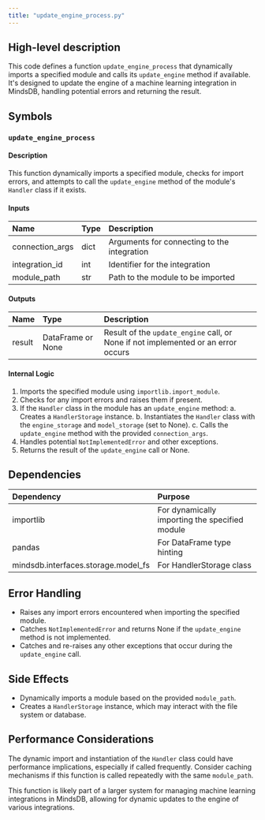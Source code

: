 ```yaml
---
title: "update_engine_process.py"
---
```


## High-level description
This code defines a function `update_engine_process` that dynamically imports a specified module and calls its `update_engine` method if available. It's designed to update the engine of a machine learning integration in MindsDB, handling potential errors and returning the result.

## Symbols

### `update_engine_process`
#### Description
This function dynamically imports a specified module, checks for import errors, and attempts to call the `update_engine` method of the module's `Handler` class if it exists.

#### Inputs
| Name | Type | Description |
|:-----|:-----|:------------|
| connection_args | dict | Arguments for connecting to the integration |
| integration_id | int | Identifier for the integration |
| module_path | str | Path to the module to be imported |

#### Outputs
| Name | Type | Description |
|:-----|:-----|:------------|
| result | DataFrame or None | Result of the `update_engine` call, or None if not implemented or an error occurs |

#### Internal Logic
1. Imports the specified module using `importlib.import_module`.
2. Checks for any import errors and raises them if present.
3. If the `Handler` class in the module has an `update_engine` method:
   a. Creates a `HandlerStorage` instance.
   b. Instantiates the `Handler` class with the `engine_storage` and `model_storage` (set to None).
   c. Calls the `update_engine` method with the provided `connection_args`.
4. Handles potential `NotImplementedError` and other exceptions.
5. Returns the result of the `update_engine` call or None.

## Dependencies
| Dependency | Purpose |
|:-----------|:--------|
| importlib | For dynamically importing the specified module |
| pandas | For DataFrame type hinting |
| mindsdb.interfaces.storage.model_fs | For HandlerStorage class |

## Error Handling
- Raises any import errors encountered when importing the specified module.
- Catches `NotImplementedError` and returns None if the `update_engine` method is not implemented.
- Catches and re-raises any other exceptions that occur during the `update_engine` call.

## Side Effects
- Dynamically imports a module based on the provided `module_path`.
- Creates a `HandlerStorage` instance, which may interact with the file system or database.

## Performance Considerations
The dynamic import and instantiation of the `Handler` class could have performance implications, especially if called frequently. Consider caching mechanisms if this function is called repeatedly with the same `module_path`.

This function is likely part of a larger system for managing machine learning integrations in MindsDB, allowing for dynamic updates to the engine of various integrations.